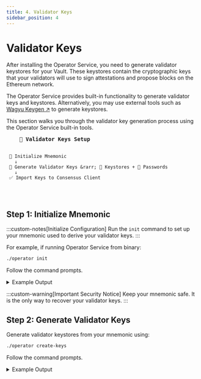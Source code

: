 ```yaml
---
title: 4. Validator Keys
sidebar_position: 4
---
```



# Validator Keys

After installing the Operator Service, you need to generate validator keystores for your Vault. These keystores contain the cryptographic keys that your validators will use to sign attestations and propose blocks on the Ethereum network.

The Operator Service provides built-in functionality to generate validator keys and keystores.
Alternatively, you may use external tools such as [Wagyu Keygen ↗](https://github.com/stake-house/wagyu-key-gen) to generate keystores.

This section walks you through the validator key generation process using the Operator Service built-in tools.

<div style={{textAlign: 'center', margin: '2rem 0'}}>
  <pre style={{
    display: 'inline-block',
    textAlign: 'left',
    background: 'var(--ifm-color-emphasis-200)',
    color: 'var(--ifm-color-primary)',
    padding: '2rem',
    borderRadius: '12px',
    fontSize: '14px',
    fontFamily: 'Monaco, monospace',
    boxShadow: '0 10px 30px rgba(1,137,112,0.2)',
    lineHeight: '1.8'
  }}>
    <strong style={{fontSize: '16px', borderBottom: '2px solid #018970', paddingBottom: '0.5rem', display: 'inline-block', marginBottom: '1rem'}}>🔑 Validator Keys Setup</strong>

     📝 Initialize Mnemonic
       ↓
     🔐 Generate Validator Keys &rarr; 📁 Keystores + 🔑 Passwords
       ↓
     ✅ Import Keys to Consensus Client
  </pre>
</div>

## Step 1: Initialize Mnemonic

:::custom-notes[Initialize Configuration]
  Run the `init` command to set up your mnemonic used to derive your validator keys.
:::

For example, if running Operator Service from binary:

```bash
./operator init
```

Follow the command prompts.

<details className="custom-details">
<summary>Example Output</summary>

```
Enter the network name (mainnet, hoodi, gnosis, chiado) [mainnet]:
Choose your mnemonic language (chinese_simplified, chinese_traditional, czech, english, italian, korean, portuguese, spanish) [english]:

This is your seed phrase. Write it down and store it safely, it is the ONLY way to recover your validator keys.

fish monster write banner tired laptop slender ...

Press any key when you have written down your mnemonic.

Please type your mnemonic (separated by spaces) to confirm you have written it down

: fish monster write banner tired laptop slender ...

done.
Successfully initialized configuration for StakeWise operator
```

</details>

:::custom-warning[Important Security Notice]
  Keep your mnemonic safe. It is the only way to recover your validator keys.
:::

## Step 2: Generate Validator Keys

Generate validator keystores from your mnemonic using:

```bash
./operator create-keys
```

Follow the command prompts.

<details className="custom-details">
<summary>Example Output</summary>
```

Enter the number of the validator keys to generate: 3
Enter the mnemonic for generating the validator keys: fish monster write banner tired laptop slender ...
Creating validator keys:		  [####################################]  3/3
Exporting validator keystores		  [####################################]  3/3

Done. Generated 3 keys for StakeWise operator.
Keystores saved to ~/.stakewise/mainnet/keystores file
```
</details>

:::custom-notes[Keystore Locations]
  - Keystores are saved to `~/.stakewise/mainnet/keystores`
  - **Default**: A single `password.txt` file contains the password for all generated keystores
  - **Per-keystore option**: Use the `--per-keystore` flag to generate individual password files for each keystore (e.g., `keystore-001.txt`, `keystore-002.txt`, etc.)
:::

:::custom-warning[Important]
  Protect your password files as carefully as your keystores — anyone with access to them can decrypt your keys. This applies to both the single `password.txt` file and individual per-keystore password files.
:::

You can always add more validator keys to your Vault. For that, you need to generate new validator keys.

## Step 3: Import Validator Keys

Upload your keystores into your validator client:

1. Locate your keystores in `~/.stakewise/mainnet/keystores`
2. Follow your consensus client's guide for importing keys
3. Use the password from `password.txt` file
4. Start the validator client with attached validator keys.

:::custom-warning[Fee Recipient Configuration Required]
You must use the **"Block reward recipient"** address from the **"Details"** section on the Vault page as the `suggested-fee-recipient` in your validator client. An incorrect value will result in penalties for your Vault in the Smoothing Pool and will trigger a warning on the Vault page, alerting users to an invalid validator setup.
:::

## Alternative Key Management

Validator keystores don't need to be stored locally. You can instead use:

- **[Remote Signer ↗](./alternative-key-management/remote-signer)** - Sign deposit/exit messages via a remote signer
- **[HashiCorp Vault ↗](./alternative-key-management/hashicorp-vault)** - Load keys from a remote Vault instance
- **[API Mode ↗](./alternative-key-management/api-mode)** - Run Operator as API service with external key management

## Next Steps

With your validator keys generated and imported, continue to [Validators Manager ↗](validators-manager) to create your operator wallet and configure the necessary Vault permissions for validator management.
